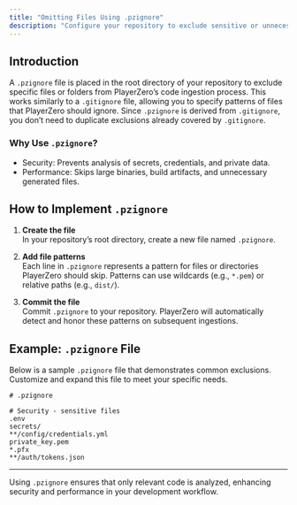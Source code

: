 ```yaml
---
title: "Omitting Files Using .pzignore"
description: "Configure your repository to exclude sensitive or unnecessary files from PlayerZero’s analysis."
---
```


## Introduction

A `.pzignore` file is placed in the root directory of your repository to exclude specific files or folders from PlayerZero’s code ingestion process. This works similarly to a `.gitignore` file, allowing you to specify patterns of files that PlayerZero should ignore. Since `.pzignore` is derived from `.gitignore`, you don’t need to duplicate exclusions already covered by `.gitignore`.

### Why Use `.pzignore`?

- Security: Prevents analysis of secrets, credentials, and private data.
- Performance: Skips large binaries, build artifacts, and unnecessary generated files.

## How to Implement `.pzignore`

1. **Create the file**  
   In your repository’s root directory, create a new file named `.pzignore`.

2. **Add file patterns**  
   Each line in `.pzignore` represents a pattern for files or directories PlayerZero should skip. Patterns can use wildcards (e.g., `*.pem`) or relative paths (e.g., `dist/`).

3. **Commit the file**  
   Commit `.pzignore` to your repository. PlayerZero will automatically detect and honor these patterns on subsequent ingestions.

## Example: `.pzignore` File

Below is a sample `.pzignore` file that demonstrates common exclusions. Customize and expand this file to meet your specific needs.

```plaintext
# .pzignore

# Security - sensitive files
.env
secrets/
**/config/credentials.yml
private_key.pem
*.pfx
**/auth/tokens.json
```
---

Using `.pzignore` ensures that only relevant code is analyzed, enhancing security and performance in your development workflow.

